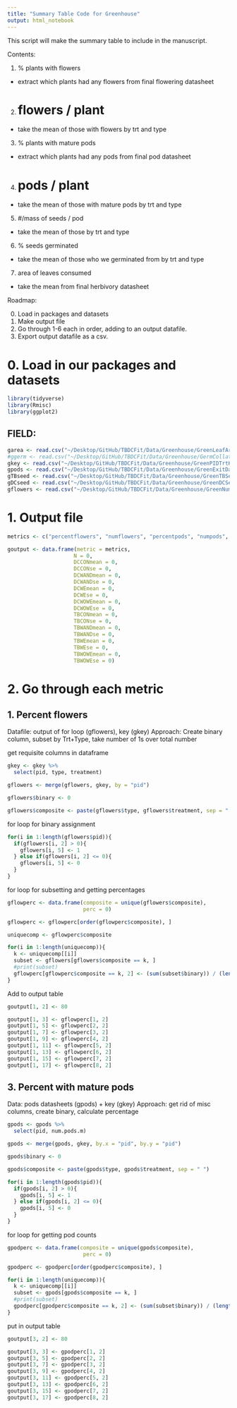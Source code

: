```yaml
---
title: "Summary Table Code for Greenhouse"
output: html_notebook
---
```


This script will make the summary table to include in the manuscript. 

Contents: 

1. % plants with flowers
  - extract which plants had any flowers from final flowering datasheet
2. # flowers / plant
  - take the mean of those with flowers by trt and type
3. % plants with mature pods
  - extract which plants had any pods from final pod datasheet
4. # pods / plant
  - take the mean of those with mature pods by trt and type
5. #/mass of seeds / pod
  - take the mean of those by trt and type
6. % seeds germinated
  - take the mean of those who we germinated from by trt and type
7. area of leaves consumed
  - take the mean from final herbivory datasheet

Roadmap: 

0. Load in packages and datasets
1. Make output file
2. Go through 1-6 each in order, adding to an output datafile. 
3. Export output datafile as a csv. 


# 0. Load in our packages and datasets 

```r
library(tidyverse)
library(Rmisc)
library(ggplot2)
```

## FIELD: 

```r
garea <- read.csv("~/Desktop/GitHub/TBDCFit/Data/Greenhouse/GreenLeafArea.csv", header = TRUE)
#ggerm <- read.csv("~/Desktop/GitHub/TBDCFit/Data/Greenhouse/GermCollated.csv", header = TRUE)
gkey <- read.csv("~/Desktop/GitHub/TBDCFit/Data/Greenhouse/GreenPIDTrtKey.csv", header = TRUE)
gpods <- read.csv("~/Desktop/GitHub/TBDCFit/Data/Greenhouse/GreenExitData.csv", header = TRUE)
gTBseed <- read.csv("~/Desktop/GitHub/TBDCFit/Data/Greenhouse/GreenTBSeed.csv", header = TRUE)
gDCseed <- read.csv("~/Desktop/GitHub/TBDCFit/Data/Greenhouse/GreenDCSeed.csv", header = TRUE)
gflowers <- read.csv("~/Desktop/GitHub/TBDCFit/Data/Greenhouse/GreenNumFlowers.csv", header = TRUE)
```


# 1. Output file

```r
metrics <- c("percentflowers", "numflowers", "percentpods", "numpods", "numseeds", "percentgerm", "leafarea")

goutput <- data.frame(metric = metrics, 
                     N = 0, 
                     DCCONmean = 0, 
                     DCCONse = 0, 
                     DCWANDmean = 0, 
                     DCWANDse = 0,
                     DCWEmean = 0, 
                     DCWEse = 0,
                     DCWOWEmean = 0, 
                     DCWOWEse = 0,
                     TBCONmean = 0, 
                     TBCONse = 0, 
                     TBWANDmean = 0, 
                     TBWANDse = 0,
                     TBWEmean = 0, 
                     TBWEse = 0,
                     TBWOWEmean = 0, 
                     TBWOWEse = 0)
```


# 2. Go through each metric

## 1. Percent flowers

Datafile: output of for loop (gflowers), key (gkey)
Approach: Create binary column, subset by Trt+Type, take number of 1s over total number


get requisite columns in dataframe

```r
gkey <- gkey %>%
  select(pid, type, treatment)

gflowers <- merge(gflowers, gkey, by = "pid")

gflowers$binary <- 0

gflowers$composite <- paste(gflowers$type, gflowers$treatment, sep = " ")
```

for loop for binary assignment 

```r
for(i in 1:length(gflowers$pid)){
  if(gflowers[i, 2] > 0){
    gflowers[i, 5] <- 1
  } else if(gflowers[i, 2] <= 0){
    gflowers[i, 5] <- 0
  }
}

```

for loop for subsetting and getting percentages

```r
gflowperc <- data.frame(composite = unique(gflowers$composite), 
                        perc = 0)

gflowperc <- gflowperc[order(gflowperc$composite), ]

uniquecomp <- gflowperc$composite

for(i in 1:length(uniquecomp)){
  k <- uniquecomp[[i]]
  subset <- gflowers[gflowers$composite == k, ]
  #print(subset)
  gflowperc[gflowperc$composite == k, 2] <- (sum(subset$binary)) / (length(subset$binary))
}
```

Add to output table

```r
goutput[1, 2] <- 80

goutput[1, 3] <- gflowperc[1, 2]
goutput[1, 5] <- gflowperc[2, 2]
goutput[1, 7] <- gflowperc[3, 2]
goutput[1, 9] <- gflowperc[4, 2]
goutput[1, 11] <- gflowperc[5, 2]
goutput[1, 13] <- gflowperc[6, 2]
goutput[1, 15] <- gflowperc[7, 2]
goutput[1, 17] <- gflowperc[8, 2]
```

## 3. Percent with mature pods

Data: pods datasheets (gpods) + key (gkey)
Approach: get rid of misc columns, create binary, calculate percentage 

```r
gpods <- gpods %>%
  select(pid, num.pods.m)

gpods <- merge(gpods, gkey, by.x = "pid", by.y = "pid")

gpods$binary <- 0

gpods$composite <- paste(gpods$type, gpods$treatment, sep = " ")


```

```r
for(i in 1:length(gpods$pid)){
  if(gpods[i, 2] > 0){
    gpods[i, 5] <- 1
  } else if(gpods[i, 2] <= 0){
    gpods[i, 5] <- 0
  }
}

```

for loop for getting pod counts


```r
gpodperc <- data.frame(composite = unique(gpods$composite), 
                        perc = 0)

gpodperc <- gpodperc[order(gpodperc$composite), ]

for(i in 1:length(uniquecomp)){
  k <- uniquecomp[[i]]
  subset <- gpods[gpods$composite == k, ]
  #print(subset)
  gpodperc[gpodperc$composite == k, 2] <- (sum(subset$binary)) / (length(subset$binary))
}
```
put in output table


```r
goutput[3, 2] <- 80

goutput[3, 3] <- gpodperc[1, 2]
goutput[3, 5] <- gpodperc[2, 2]
goutput[3, 7] <- gpodperc[3, 2]
goutput[3, 9] <- gpodperc[4, 2]
goutput[3, 11] <- gpodperc[5, 2]
goutput[3, 13] <- gpodperc[6, 2]
goutput[3, 15] <- gpodperc[7, 2]
goutput[3, 17] <- gpodperc[8, 2]
```

